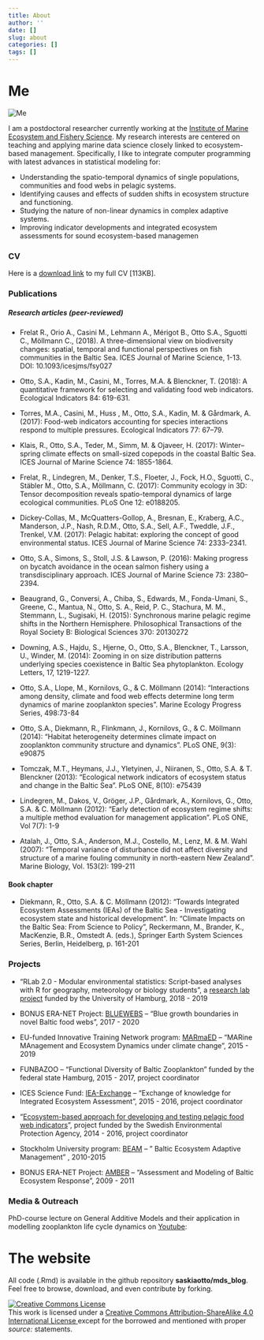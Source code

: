 ```yaml
---
title: About
author: ''
date: []
slug: about
categories: []
tags: []
---
```


# Me

<img src="../img/about/about_me.jpg"  class="w3-round" alt="Me" style="max-width: 100%; height: auto; with: auto\9;">
<br>

    
I am a postdoctoral researcher currently working at the [Institute of Marine Ecosystem and Fishery Science](https://www.biologie.uni-hamburg.de/en/einrichtungen/imf.html). My research interests are centered on teaching and applying marine data science closely linked to ecosystem-based management. Specifically, I like to integrate computer programming with latest advances in statistical modeling for:

- Understanding the spatio-temporal dynamics of single populations, communities and food webs in pelagic systems.
- Identifying causes and effects of sudden shifts in ecosystem structure and functioning.
- Studying the nature of non-linear dynamics in complex adaptive systems.
- Improving indicator developments and integrated ecosystem assessments for sound ecosystem-based managemen

### CV
Here is a <a href="../public/pdf/cv_saskia_a_otto.pdf">download link</a> to my full CV [113KB].

### Publications

##### Research articles (peer-reviewed)

- Frelat R., Orio A., Casini M., Lehmann A., Mérigot B., Otto S.A., Sguotti C., Möllmann C., (2018). A three-dimensional view on biodiversity changes: spatial, temporal and functional perspectives on fish communities in the Baltic Sea. ICES Journal of Marine Science, 1-13. DOI: 10.1093/icesjms/fsy027

- Otto, S.A., Kadin, M., Casini, M., Torres, M.A. & Blenckner, T. (2018): A quantitative framework for selecting and validating food web indicators. Ecological Indicators 84: 619-631.

- Torres, M.A., Casini, M., Huss , M., Otto, S.A., Kadin, M. & Gårdmark, A. (2017): Food-web indicators accounting for species interactions respond to multiple pressures. Ecological Indicators 77: 67–79.

- Klais, R., Otto, S.A., Teder, M., Simm, M. & Ojaveer, H. (2017): Winter–spring climate effects on small-sized copepods in the coastal Baltic Sea. ICES Journal of Marine Science 74: 1855-1864.

- Frelat, R., Lindegren, M., Denker, T.S., Floeter, J., Fock, H.O., Sguotti, C., Stäbler M., Otto, S.A., Möllmann, C. (2017): Community ecology in 3D: Tensor decomposition reveals spatio-temporal dynamics of large ecological communities. PLoS One 12: e0188205.

- Dickey-Collas, M., McQuatters-Gollop, A., Bresnan, E., Kraberg, A.C., Manderson, J.P., Nash, R.D.M., Otto, S.A., Sell, A.F., Tweddle, J.F., Trenkel, V.M. (2017): Pelagic habitat: exploring the concept of good environmental status. ICES Journal of Marine Science 74: 2333–2341.

- Otto, S.A., Simons, S., Stoll, J.S. & Lawson, P. (2016): Making progress on bycatch avoidance in the ocean salmon fishery using a transdisciplinary approach. ICES Journal of Marine Science 73: 2380–2394.

- Beaugrand, G., Conversi, A., Chiba, S., Edwards, M., Fonda-Umani, S., Greene, C., Mantua, N., Otto, S. A., Reid, P. C., Stachura, M. M., Stemmann, L., Sugisaki, H. (2015): Synchronous marine pelagic regime shifts in the Northern Hemisphere. Philosophical Transactions of the Royal Society B: Biological Sciences 370: 20130272

- Downing, A.S., Hajdu, S., Hjerne, O., Otto, S.A., Blenckner, T., Larsson, U., Winder, M. (2014): Zooming in on size distribution patterns underlying species coexistence in Baltic Sea phytoplankton. Ecology Letters, 17, 1219-1227.

- Otto, S.A., Llope, M., Kornilovs, G., & C. Möllmann (2014): "Interactions among density, climate and food web effects determine long term dynamics of marine zooplankton species". Marine Ecology Progress Series, 498:73-84

- Otto, S.A., Diekmann, R., Flinkmann, J., Kornilovs, G., & C. Möllmann (2014): "Habitat heterogeneity determines climate impact on zooplankton community structure and dynamics". PLoS ONE, 9(3): e90875

- Tomczak, M.T., Heymans, J.J., Yletyinen, J., Niiranen, S., Otto, S.A. & T. Blenckner (2013): "Ecological network indicators of ecosystem status and change in the Baltic Sea". PLoS ONE, 8(10): e75439

- Lindegren, M., Dakos, V., Gröger, J.P., Gårdmark, A., Kornilovs, G., Otto, S.A. & C. Möllmann (2012): "Early detection of ecosystem regime shifts: a multiple method evaluation for management application". PLoS ONE, Vol 7(7): 1-9

- Atalah, J., Otto, S.A., Anderson, M.J., Costello, M., Lenz, M. & M. Wahl (2007): "Temporal variance of disturbance did not affect diversity and structure of a marine fouling community in north-eastern New Zealand". Marine Biology, Vol. 153(2): 199-211

 
#### Book chapter

- Diekmann, R., Otto, S.A. & C. Möllmann (2012): "Towards Integrated Ecosystem Assessments (IEAs) of the Baltic Sea - Investigating ecosystem state and historical development". In: "Climate Impacts on the Baltic Sea: From Science to Policy", Reckermann, M., Brander, K., MacKenzie, B.R., Omstedt A. (eds.), Springer Earth System Sciences Series, Berlin, Heidelberg, p. 161-201


### Projects

- "RLab 2.0 - Modular environmental statistics: Script-based analyses with R for geography, meteorology or biology students", a [research lab project](https://www.universitaetskolleg.uni-hamburg.de/universitaetskolleg-2-0/lehrlabor/01-2018-min-rlab2.html) funded by the University of Hamburg, 2018 - 2019

- BONUS ERA-NET Project: [BLUEWEBS](http://www.syke.fi/bonusbluewebs) – "Blue growth boundaries in novel Baltic food webs", 2017 - 2020

- EU-funded Innovative Training Network program: [MARmaED](https://cordis.europa.eu/project/rcn/198315_en.html) – "MARine MAnagement and Ecosystem Dynamics under climate change", 2015 - 2019

- FUNBAZOO – "Functional Diversity of Baltic Zooplankton" funded by the federal state Hamburg, 2015 - 2017, project coordinator

- ICES Science Fund: [IEA-Exchange](http://www.ices.dk/community/icessciencefund/Pages/Exchange-of-knowledge-for-Integrated-Ecosystem-Assessment.aspx) – "Exchange of knowledge for Integrated Ecosystem Assessment", 2015 - 2016, project coordinator

- "[Ecosystem-based approach for developing and testing pelagic food web indicators](https://www.havochvatten.se/artikel?artikel=271272)", project funded by the Swedish Environmental Protection Agency, 2014 - 2016, project coordinator

- Stockholm University program: [BEAM](http://www.su.se/ostersjocentrum/english/beam) – " Baltic Ecosystem Adaptive Management" , 2010-2015

- BONUS ERA-NET Project: [AMBER](http://www.io-warnemuende.de/amber.html) – "Assessment and Modeling of Baltic Ecosystem Response", 2009 - 2011
 

### Media & Outreach

PhD-course lecture on General Additive Models and their application in modelling zooplankton life cycle dynamics on [Youtube](https://www.youtube.com/watch?v=nXDYapfalt4):

# The website

All code (.Rmd) is available in the github repository **saskiaotto/mds_blog**. Feel free to browse, download, and even contribute by forking.

<a rel="license" href="http://creativecommons.org/licenses/by-sa/4.0/"><img alt="Creative Commons License" style="border-width:0" src="https://i.creativecommons.org/l/by-sa/4.0/80x15.png"></a><br>
This work is licensed under a <a rel="license" href="http://creativecommons.org/licenses/by-sa/4.0/">Creative Commons Attribution-ShareAlike 4.0 International License </a> except for the borrowed and mentioned with proper *source:* statements.
<br>
